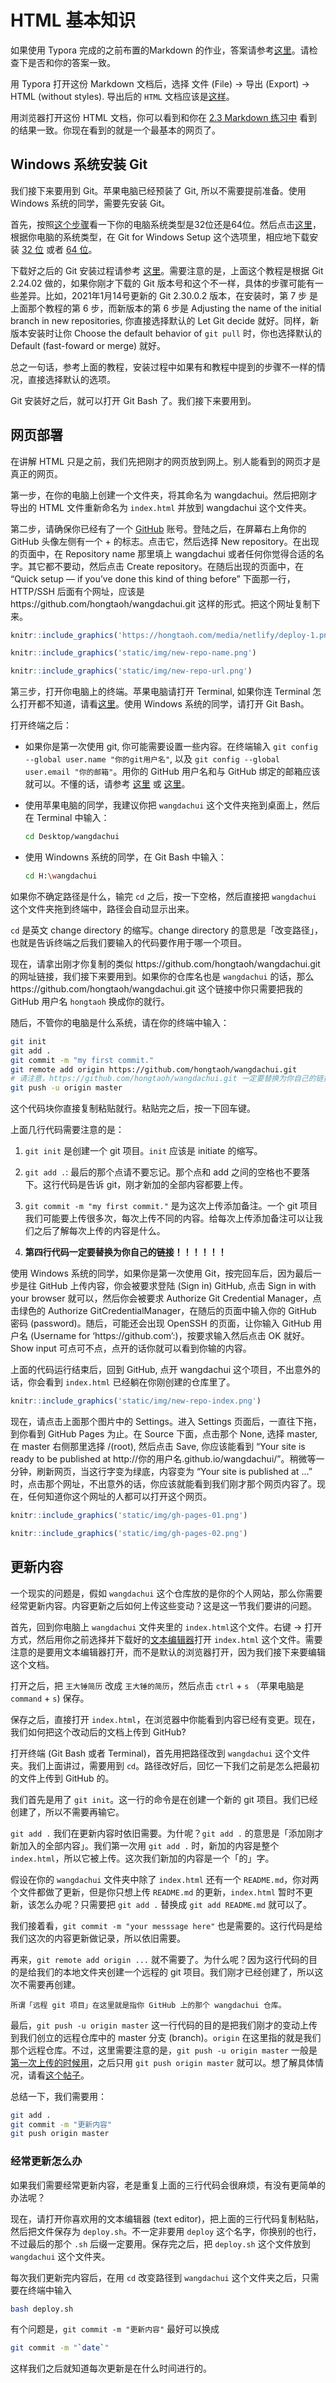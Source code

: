 # HTML 基本知识{#html-basics}

如果使用 Typora 完成的之前布置的Markdown 的作业，答案请参考[这里](static/files/wangdachui.md)。请检查下是否和你的答案一致。

用 Typora 打开这份 Markdown 文档后，选择 文件 (File) $\to$ 导出 (Export) $\to$ HTML (without styles). 导出后的 `HTML` 文档应该是[这样](static/files/wangdachui.html)。

用浏览器打开这份 HTML 文档，你可以看到和你在 [2.3 Markdown 练习中](markdown.html#md-exercise) 看到的结果一致。你现在看到的就是一个最基本的网页了。

## Windows 系统安装 Git

我们接下来要用到 Git。苹果电脑已经预装了 Git, 所以不需要提前准备。使用Windows 系统的同学，需要先安装 Git。

首先，按照[这个步骤](https://jingyan.baidu.com/article/90bc8fc891f349f652640c6e.html)看一下你的电脑系统类型是32位还是64位。然后点击[这里](https://git-scm.com/download/win)，根据你电脑的系统类型，在 Git for Windows Setup 这个选项里，相应地下载安装 [32 位](https://github.com/git-for-windows/git/releases/download/v2.30.0.windows.2/Git-2.30.0.2-32-bit.exe) 或者 [64 位](https://github.com/git-for-windows/git/releases/download/v2.30.0.windows.2/Git-2.30.0.2-64-bit.exe)。

下载好之后的 Git 安装过程请参考 [这里](https://www.cnblogs.com/xueweisuoyong/p/11914045.html)。需要注意的是，上面这个教程是根据 Git 2.24.02 做的，如果你刚才下载的 Git 版本号和这个不一样，具体的步骤可能有一些差异。比如，2021年1月14号更新的 Git 2.30.0.2 版本，在安装时，第 7 步 是上面那个教程的第 6 步，而新版本的第 6 步是 Adjusting the name of the initial branch in new repositories, 你直接选择默认的 Let Git decide 就好。同样，新版本安装时让你 Choose the default behavior of `git pull` 时，你也选择默认的 Default (fast-foward or merge) 就好。

总之一句话，参考上面的教程，安装过程中如果有和教程中提到的步骤不一样的情况，直接选择默认的选项。

Git 安装好之后，就可以打开 Git Bash 了。我们接下来要用到。

## 网页部署{#deploy-html}

在讲解 HTML 只是之前，我们先把刚才的网页放到网上。别人能看到的网页才是真正的网页。

第一步，在你的电脑上创建一个文件夹，将其命名为 wangdachui。然后把刚才导出的 HTML 文件重新命名为 `index.html` 并放到 wangdachui 这个文件夹。

第二步，请确保你已经有了一个 [GitHub](https://github.com/) 账号。登陆之后，在屏幕右上角你的 GitHub 头像左侧有一个 $+$ 的标志。点击它，然后选择 New repository。在出现的页面中，在 Repository name 那里填上 wangdachui 或者任何你觉得合适的名字。其它都不要动，然后点击 Create repository。在随后出现的页面中，在 "Quick setup — if you've done this kind of thing before" 下面那一行，HTTP/SSH 后面有个网址，应该是 https://github.com/hongtaoh/wangdachui.git 这样的形式。把这个网址复制下来。

```r
knitr::include_graphics('https://hongtaoh.com/media/netlify/deploy-1.png')
```

```r
knitr::include_graphics('static/img/new-repo-name.png')
```

```r
knitr::include_graphics('static/img/new-repo-url.png')
```

第三步，打开你电脑上的终端。苹果电脑请打开 Terminal, 如果你连 Terminal 怎么打开都不知道，请看[这里](https://hongtaoh.com/cn/2020/01/04/hugo-netlify-deploy/#%E4%B8%89terminal-%E5%8F%8A-git-%E7%9F%A5%E8%AF%86%E9%A2%84%E5%A4%87)。使用 Windows 系统的同学，请打开 Git Bash。

打开终端之后：

- 如果你是第一次使用 git, 你可能需要设置一些内容。在终端输入 `git config --global user.name "你的git用户名"`, 以及 `git config --global user.email "你的邮箱"`。用你的 GitHub 用户名和与 GitHub 绑定的邮箱应该就可以。不懂的话，请参考 [这里](https://git-scm.com/book/zh/v2/%E8%B5%B7%E6%AD%A5-%E5%88%9D%E6%AC%A1%E8%BF%90%E8%A1%8C-Git-%E5%89%8D%E7%9A%84%E9%85%8D%E7%BD%AE) 或 [这里](https://git-scm.com/book/zh/v2/%E8%B5%B7%E6%AD%A5-%E5%88%9D%E6%AC%A1%E8%BF%90%E8%A1%8C-Git-%E5%89%8D%E7%9A%84%E9%85%8D%E7%BD%AE)。

- 使用苹果电脑的同学，我建议你把 `wangdachui` 这个文件夹拖到桌面上，然后在 Terminal 中输入：

   ```bash
   cd Desktop/wangdachui
   ```

- 使用 Windowns 系统的同学，在 Git Bash 中输入：

   ```bash
   cd H:\wangdachui
   ```
   
如果你不确定路径是什么，输完 `cd` 之后，按一下空格，然后直接把 `wangdachui` 这个文件夹拖到终端中，路径会自动显示出来。

`cd` 是英文 change directory 的缩写。change directory 的意思是「改变路径」，也就是告诉终端之后我们要输入的代码要作用于哪一个项目。

现在，请拿出刚才你复制的类似 https://github.com/hongtaoh/wangdachui.git 的网址链接，我们接下来要用到。如果你的仓库名也是 `wangdachui` 的话，那么 https://github.com/hongtaoh/wangdachui.git 这个链接中你只需要把我的 GitHub 用户名 `hongtaoh` 换成你的就行。

随后，不管你的电脑是什么系统，请在你的终端中输入：

```bash
git init
git add .
git commit -m "my first commit."
git remote add origin https://github.com/hongtaoh/wangdachui.git
# 请注意，https://github.com/hongtaoh/wangdachui.git 一定要替换为你自己的链接！！！
git push -u origin master
```

这个代码块你直接复制粘贴就行。粘贴完之后，按一下回车键。

上面几行代码需要注意的是：

1. `git init` 是创建一个 git 项目。`init` 应该是 initiate 的缩写。

2. `git add .`: 最后的那个点请不要忘记。那个点和 add
之间的空格也不要落下。这行代码是告诉 git，刚才新加的全部内容都要上传。

3. `git commit -m "my first commit."` 是为这次上传添加备注。一个 git 项目我们可能要上传很多次，每次上传不同的内容。给每次上传添加备注可以让我们之后了解每次上传的内容是什么。

4. **第四行代码一定要替换为你自己的链接！！！！！！**

使用 Windows 系统的同学，如果你是第一次使用 Git，按完回车后，因为最后一步是往 GitHub 上传内容，你会被要求登陆 (Sign in) GitHub, 点击 Sign in with your browser 就可以，然后你会被要求 Authorize Git Credential Manager，点击绿色的 Authorize GitCredentialManager，在随后的页面中输入你的 GitHub 密码 (password)。随后，可能还会出现 OpenSSH 的页面，让你输入 GitHub 用户名 (Username for 'https://github.com':)，按要求输入然后点击 OK 就好。Show input 可点可不点，点开的话你就可以看到你输的内容。

上面的代码运行结束后，回到 GitHub, 点开 wangdachui 这个项目，不出意外的话，你会看到 `index.html` 已经躺在你刚创建的仓库里了。

```r
knitr::include_graphics('static/img/new-repo-index.png')
```

现在，请点击上面那个图片中的 Settings。进入 Settings 页面后，一直往下拖，到你看到 GitHub Pages 为止。在 Source 下面，点击那个 None, 选择 master, 在 master 右侧那里选择 /(root), 然后点击 Save, 你应该能看到 "Your site is ready to be published at http://你的用户名.github.io/wangdachui/"。稍微等一分钟，刷新网页，当这行字变为绿底，内容变为 "Your site is published at ..." 时，点击那个网址，不出意外的话，你应该就能看到我们刚才那个网页内容了。现在，任何知道你这个网址的人都可以打开这个网页。

```r
knitr::include_graphics('static/img/gh-pages-01.png')
```

```r
knitr::include_graphics('static/img/gh-pages-02.png')
```

## 更新内容{#content-update}

一个现实的问题是，假如 `wangdachui` 这个仓库放的是你的个人网站，那么你需要经常更新内容。内容更新之后如何上传这些变动？这是这一节我们要讲的问题。

首先，回到你电脑上 `wangdachui` 文件夹里的 `index.html`这个文件。右键 $\to$ 打开方式，然后用你之前选择并下载好的[文本编辑器](prep.html#text-editor)打开 `index.html` 这个文件。需要注意的是要用文本编辑器打开，而不是默认的浏览器打开，因为我们接下来要编辑这个文档。

打开之后，把 `王大锤简历` 改成 `王大锤的简历`，然后点击 `ctrl` + `s` （苹果电脑是 `command` + `s`) 保存。

保存之后，直接打开 `index.html`，在浏览器中你能看到内容已经有变更。现在，我们如何把这个改动后的文档上传到 GitHub?

打开终端 (Git Bash 或者 Terminal)，首先用把路径改到 `wangdachui` 这个文件夹。我们上面讲过，需要用到 `cd`。路径改好后，回忆一下我们之前是怎么把最初的文件上传到 GitHub 的。

我们首先是用了 `git init`。这一行的命令是在创建一个新的 git 项目。我们已经创建了，所以不需要再输它。

`git add .` 我们在更新内容时依旧需要。为什呢？`git add .` 的意思是「添加刚才新加入的全部内容」。我们第一次用 `git add .` 时，新加的内容是整个 `index.html`，所以它被上传。这次我们新加的内容是一个「的」字。

假设在你的 `wangdachui` 文件夹中除了 `index.html` 还有一个 `README.md`，你对两个文件都做了更新，但是你只想上传 `README.md` 的更新，`index.html` 暂时不更新，该怎么办呢？只需要把 `git add .` 替换成 `git add README.md` 就可以了。

我们接着看，`git commit -m "your messsage here"` 也是需要的。这行代码是给我们这次的内容更新做记录，所以依旧需要。

再来，`git remote add origin ...` 就不需要了。为什么呢？因为这行代码的目的是给我们的本地文件夹创建一个远程的 git 项目。我们刚才已经创建了，所以这次不需要再创建。

```block2
所谓「远程 git 项目」在这里就是指你 GitHub 上的那个 wangdachui 仓库。
```

最后，`git push -u origin master` 这一行代码的目的是把我们刚才的变动上传到我们创立的远程仓库中的 master 分支 (branch)。`origin` 在这里指的就是我们那个远程仓库。不过，这里需要注意的是，`git push -u origin master` 一般是[第一次上传的时候用](https://github.com/git-guides/git-push)，之后只用 `git push origin master` 就可以。想了解具体情况，请看[这个帖子](https://stackoverflow.com/questions/5697750/what-exactly-does-the-u-do-git-push-u-origin-master-vs-git-push-origin-ma)。

总结一下，我们需要用：

```bash
git add .
git commit -m "更新内容"
git push origin master
```

### 经常更新怎么办{#updating-often}

如果我们需要经常更新内容，老是重复上面的三行代码会很麻烦，有没有更简单的办法呢？

现在，请打开你喜欢用的文本编辑器 (text editor)，把上面的三行代码复制粘贴，然后把文件保存为 `deploy.sh`。不一定非要用 `deploy` 这个名字，你换别的也行，不过最后的那个 `.sh` 后缀一定要用。保存完之后，把 `deploy.sh` 这个文件放到 `wangdachui` 这个文件夹。

每次我们更新完内容后，在用 `cd` 改变路径到 `wangdachui` 这个文件夹之后，只需要在终端中输入 

```bash
bash deploy.sh
``` 


有个问题是，`git commit -m "更新内容"` 最好可以换成 

```bash
git commit -m "`date`"
```

这样我们之后就知道每次更新是在什么时间进行的。
